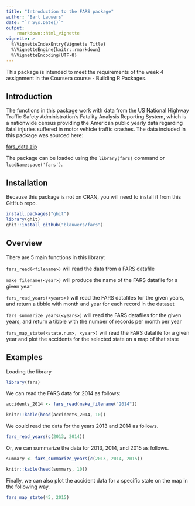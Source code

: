 ```yaml
---
title: "Introduction to the FARS package"
author: "Bart Lauwers"
date: "`r Sys.Date()`"
output:
    rmarkdown::html_vignette
vignette: >
  %\VignetteIndexEntry{Vignette Title}
  %\VignetteEngine{knitr::rmarkdown}
  %\VignetteEncoding{UTF-8}
---
```


This package is intended to meet the requirements of the week 4 assignment in the Coursera course - Building R Packages.

## Introduction

The functions in this package work with data from the US National Highway Traffic Safety Administration's Fatality Analysis Reporting System, which is a nationwide census providing the American public yearly data regarding fatal injuries suffered in motor vehicle traffic crashes. The data included in this package was sourced here:

[fars_data.zip](https://d18ky98rnyall9.cloudfront.net/_e1adac2a5f05192dc8780f3944feec13_fars_data.zip?Expires=1488412800&Signature=EW0XhEUwrkXBPqr656sNUUjxVhmMw9Q9e2AzSjs-7VWGI0ldsENuRITn03NIn3nouhDEoQWacZqyXIvgxNzs2TDO1imSP04k-DEA~UuvY6u97PM1xQSOvSwZXe62fyOefCebkDK4-akm6e3yz3iWsN62phig4aNgmtqjjDX4m8g_&Key-Pair-Id=APKAJLTNE6QMUY6HBC5A)

The package can be loaded using the `library(fars)` command or `loadNamespace('fars')`.

## Installation

Because this package is not on CRAN, you will need to install it from this GitHub repo.

```r
install.packages("ghit")
library(ghit)
ghit::install_github("blauwers/fars")
```


## Overview

There are 5 main functions in this library:

`fars_read(<filename>)` will read the data from a FARS datafile

`make_filename(<year>)` will produce the name of the FARS datafile for a given year

`fars_read_years(<years>)` will read the FARS datafiles for the given years, and return a tibble with month and year for each record in the dataset

`fars_summarize_years(<years>)` will read the FARS datafiles for the given years, and return a tibble with the number of records per month per year

`fars_map_state(<state.num>, <year>)` will read the FARS datafile for a given year and plot the accidents for the selected state on a map of that state

## Examples

Loading the library

```r
library(fars)
```

We can read the FARS data for 2014 as follows:

```r
accidents_2014 <- fars_read(make_filename("2014"))
```

```r
knitr::kable(head(accidents_2014, 10))
```

We could read the data for the years 2013 and 2014 as follows.

```r
fars_read_years(c(2013, 2014))
```

Or, we can summarize the data for 2013, 2014, and 2015 as follows.

```r
summary <- fars_summarize_years(c(2013, 2014, 2015))
```

```r
knitr::kable(head(summary, 10))
```

Finally, we can also plot the accident data for a specific state on the map in the following way.

```r
fars_map_state(45, 2015)
```
